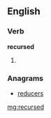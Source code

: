 ==English==

===Verb===
'''recursed'''

# {{past of|[[recurse]]}}

===Anagrams===
* [[reducers#English|reducers]]

[[mg:recursed]]